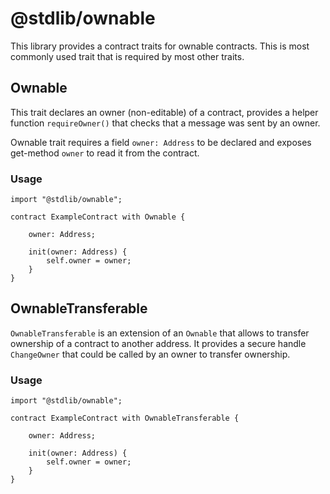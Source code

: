 # @stdlib/ownable

This library provides a contract traits for ownable contracts. This is most commonly used trait that is required by most other traits.

## Ownable
This trait declares an owner (non-editable) of a contract, provides a helper function `requireOwner()` that checks that a message was sent by an owner.

Ownable trait requires a field `owner: Address` to be declared and exposes get-method `owner` to read it from the contract.

### Usage

```tact
import "@stdlib/ownable";

contract ExampleContract with Ownable {
    
    owner: Address;
    
    init(owner: Address) {
        self.owner = owner;
    }
}
```

## OwnableTransferable

`OwnableTransferable` is an extension of an `Ownable` that allows to transfer ownership of a contract to another address. It provides a secure handle `ChangeOwner` that could be called by an owner to transfer ownership.

### Usage
```tact
import "@stdlib/ownable";

contract ExampleContract with OwnableTransferable {
    
    owner: Address;
    
    init(owner: Address) {
        self.owner = owner;
    }
}
```